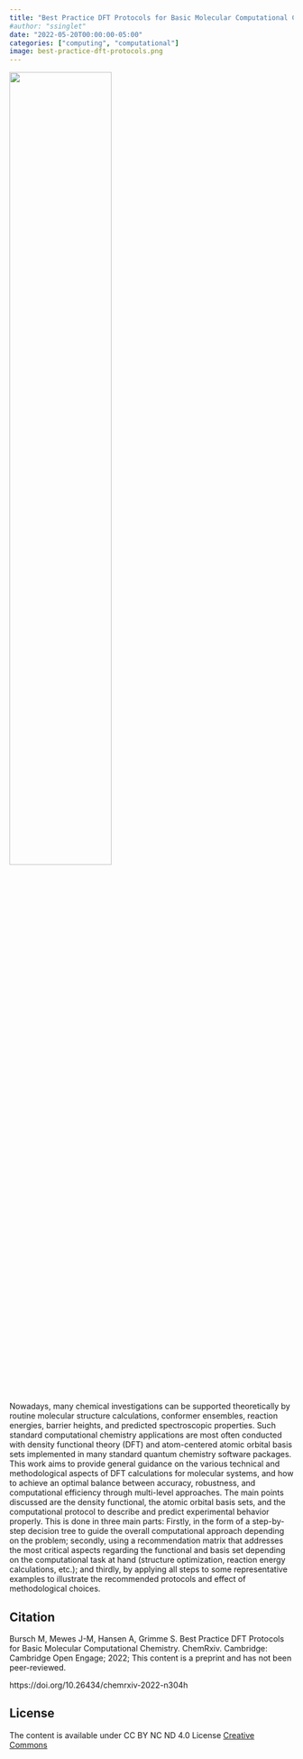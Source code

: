 ```yaml
---
title: "Best Practice DFT Protocols for Basic Molecular Computational Chemistry"
#author: "ssinglet"
date: "2022-05-20T00:00:00-05:00"
categories: ["computing", "computational"]
image: best-practice-dft-protocols.png
---
```


![](best-practice-dft-protocols.png){width="60%"}

Nowadays, many chemical investigations can be supported theoretically by routine molecular structure calculations, conformer ensembles, reaction energies, barrier heights, and predicted spectroscopic properties. Such standard computational chemistry applications are most often conducted with density functional theory (DFT) and atom-centered atomic orbital basis sets implemented in many standard quantum chemistry software packages. This work aims to provide general guidance on the various technical and methodological aspects of DFT calculations for molecular systems, and how to achieve an optimal balance between accuracy, robustness, and computational efficiency through multi-level approaches. The main points discussed are the density functional, the atomic orbital basis sets, and the computational protocol to describe and predict experimental behavior properly. This is done in three main parts: Firstly, in the form of a step-by-step decision tree to guide the overall computational approach depending on the problem; secondly, using a recommendation matrix that addresses the most critical aspects regarding the functional and basis set depending on the computational task at hand (structure optimization, reaction energy calculations, etc.); and thirdly, by applying all steps to some representative examples to illustrate the recommended protocols and effect of methodological choices.


## Citation {#citation}

Bursch M, Mewes J-M, Hansen A, Grimme S. Best Practice DFT Protocols for Basic Molecular Computational Chemistry. ChemRxiv. Cambridge: Cambridge Open Engage; 2022;  This content is a preprint and has not been peer-reviewed.

https://doi.org/10.26434/chemrxiv-2022-n304h


## License {#license}

The content is available under CC BY NC ND 4.0 License [Creative Commons](https://creativecommons.org/licenses/by-nc-nd/4.0/)